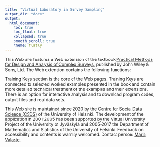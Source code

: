 ```yaml
---
title: "Virtual Laboratory in Survey Sampling"
output_dir: "docs"
output: 
  html_document:
    toc: true
    toc_float: true
    collapsed: true
    smooth_scroll: true
    theme: flatly
---
```



This Web site features a Web extension of the textbook [Practical Methods for Design and Analysis of Complex Surveys](https://www.wiley.com/en-us/Practical+Methods+for+Design+and+Analysis+of+Complex+Surveys%2C+2nd+Edition-p-9780470847695), published by John Wiley & Sons, Ltd. The Web extension contains the following functions:

Training Keys section is the core of the Web pages. Training Keys are connected to selected worked examples presented in the book and contain more detailed technical treatment of the examples and their extensions. There is an option for interactive analysis and to download program codes, output files and real data sets.

This Web site is maintained since 2020 by the [Centre for Social Data Science (CSDS)](https://www.helsinki.fi/en/networks/centre-social-data-science) of the University of Helsinki. The development of the application in 2001-2005 has been supported by the Virtual University Project of the University of Jyväskylä and 2005-2017 the Department of Mathematics and Statistics of the University of Helsinki. Feedback on accessibility and contents is warmly welcomed. Contact person: [Maria Valaste](https://www.helsinki.fi/en/people/people-finder/maria-valaste-9077557).